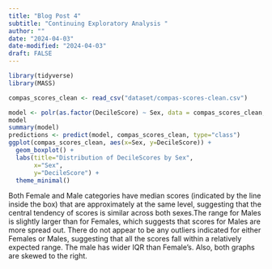 ```yaml
---
title: "Blog Post 4"
subtitle: "Continuing Exploratory Analysis "
author: ""
date: "2024-04-03"
date-modified: "2024-04-03"
draft: FALSE
---
```

```r
library(tidyverse)
library(MASS)

compas_scores_clean <- read_csv("dataset/compas-scores-clean.csv")

model <- polr(as.factor(DecileScore) ~ Sex, data = compas_scores_clean, Hess=TRUE)
model
summary(model)
predictions <- predict(model, compas_scores_clean, type="class")
ggplot(compas_scores_clean, aes(x=Sex, y=DecileScore)) +
  geom_boxplot() +
  labs(title="Distribution of DecileScores by Sex",
       x="Sex",
       y="DecileScore") +
  theme_minimal()
```
Both Female and Male categories have median scores (indicated by the line inside the box) that are approximately at the same level, suggesting that the central tendency of scores is similar across both sexes.The range for Males is slightly larger than for Females, which suggests that scores for Males are more spread out. There do not appear to be any outliers indicated for either Females or Males, suggesting that all the scores fall within a relatively expected range. The male has wider IQR than Female’s. Also, both graphs are skewed to the right.